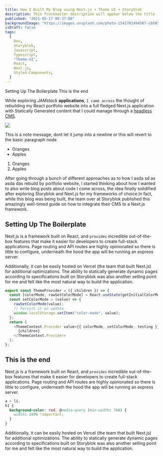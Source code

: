 ```yaml
---
title: How I Built My Blog using Next.js + Theme UI + Storyblok
description: This frontmatter description will appear below the title
published: "2021-05-17 00:37:08"
backgroundImage: "https://images.unsplash.com/photo-1541701494587-cb58502866ab?ixid=MnwxMjA3fDB8MHxwaG90by1wYWdlfHx8fGVufDB8fHx8&ixlib=rb-1.2.1&auto=format&fit=crop&w=750&q=80"
isDraft: false
tags:
  [
    Dev,
    Storyblok,
    Javascript,
    Typescript,
    "Theme-UI",
    React,
    Next.js,
    Styled-Components,
  ]
---
```


<TOC>
  <TOC.Item>Setting Up The Boilerplate</TOC.Item>
  <TOC.Item>This is the end</TOC.Item>
</TOC>

While exploring _JAMstack_ **applications**, `I came across` the thought of rebuilding my
React portfolio website into a full fledged Next.js application with Statically
Generated content that I could manage through a [headless CMS](https://www.storyblok.com/).

<Divider />

<Image
  my={3}
  src={frontmatter.backgroundImage}
  layout="fill"
  objectFit="cover"
  priority
/>

<Note>
  This is a note message, dont let it jump into a newline or this will revert to
  the basic paragraph node
</Note>

- Oranges
- Apples

1. Oranges
2. Apples

After going through a bunch of different approaches as to how I asda sd as asda das rebuild by
portfolio website, I started thinking about how I wanted to also write blog posts
about code I come across, the idea finally solidified after exploring Storyblok
and Next.js for my frameworks of choice.In fact, while this blog was being
built, the team over at Storyblok published this amazingly well-timed guide on
how to integrate their CMS to a Next.js framework.

## Setting Up The Boilerplate

Next.js is a framework built on React, and `provides` incredible out-of-the-box
features that make it easier for developers to create full-stack applications.
Page routing and API routes are highly opinionated so there is little to
configure, underneath the hood the app will be running an express server.

Additionally, it can be easily hosted on Vercel (the team that built Next.js)
for additional optimizations. The ability to statically generate dynamic pages
according to specifications built on Storyblok was also another selling point
for me and felt like the most natural way to build the application.

```typescript filename="awesome.js" hl="8" showlineNumbers
export const ThemeProvider = ({ children }) => {
  const [colorMode, rawSetColorMode] = React.useState(getInitialColorMode);
  const setColorMode = (value) => {
    rawSetColorMode(value);
    // Persist it on update
    window.localStorage.setItem("color-mode", value);
  };
  return (
    <ThemeContext.Provider value={{ colorMode, setColorMode, testing }}>
      {children}
    </ThemeContext.Provider>
  );
};
```

## This is the end

Next.js is a framework built on React, and `provides` incredible out-of-the-box
features that make it easier for developers to create full-stack applications.
Page routing and API routes are highly opinionated so there is little to
configure, underneath the hood the app will be running an express server.

```css
a > li,
h1 {
  background-color: red, @media-query (min-width: 768) {
    width: 100% !important;
  }
}
```

Additionally, it can be easily hosted on Vercel (the team that built Next.js)
for additional optimizations. The ability to statically generate dynamic pages
according to specifications built on Storyblok was also another selling point
for me and felt like the most natural way to build the application.
